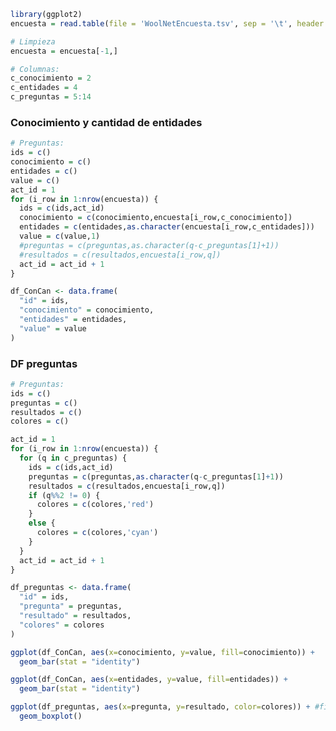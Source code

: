 


```r
library(ggplot2)
encuesta = read.table(file = 'WoolNetEncuesta.tsv', sep = '\t', header = TRUE)
```

```r
# Limpieza
encuesta = encuesta[-1,]

# Columnas:
c_conocimiento = 2
c_entidades = 4
c_preguntas = 5:14
```


### Conocimiento y cantidad de entidades

```r
# Preguntas:
ids = c()
conocimiento = c()
entidades = c()
value = c()
act_id = 1
for (i_row in 1:nrow(encuesta)) {
  ids = c(ids,act_id)
  conocimiento = c(conocimiento,encuesta[i_row,c_conocimiento])
  entidades = c(entidades,as.character(encuesta[i_row,c_entidades]))
  value = c(value,1)
  #preguntas = c(preguntas,as.character(q-c_preguntas[1]+1))
  #resultados = c(resultados,encuesta[i_row,q])
  act_id = act_id + 1
}

df_ConCan <- data.frame(
  "id" = ids,
  "conocimiento" = conocimiento, 
  "entidades" = entidades,
  "value" = value
)
```


### DF preguntas

```r
# Preguntas:
ids = c()
preguntas = c()
resultados = c()
colores = c()

act_id = 1
for (i_row in 1:nrow(encuesta)) {
  for (q in c_preguntas) {
    ids = c(ids,act_id)
    preguntas = c(preguntas,as.character(q-c_preguntas[1]+1))
    resultados = c(resultados,encuesta[i_row,q])
    if (q%%2 != 0) {
      colores = c(colores,'red')
    }
    else {
      colores = c(colores,'cyan')
    }
  }
  act_id = act_id + 1
}

df_preguntas <- data.frame(
  "id" = ids,
  "pregunta" = preguntas, 
  "resultado" = resultados,
  "colores" = colores
)
```








```r
ggplot(df_ConCan, aes(x=conocimiento, y=value, fill=conocimiento)) +
  geom_bar(stat = "identity")
```

```r
ggplot(df_ConCan, aes(x=entidades, y=value, fill=entidades)) +
  geom_bar(stat = "identity")
```



```r
ggplot(df_preguntas, aes(x=pregunta, y=resultado, color=colores)) + #fill=Estructura
  geom_boxplot()
```
